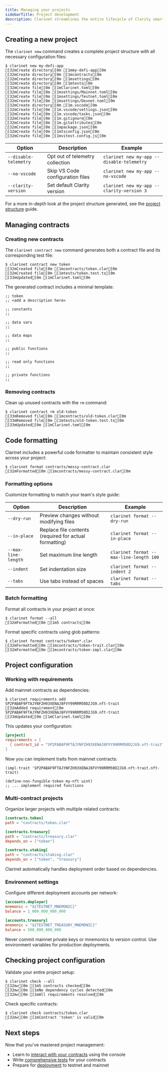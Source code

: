```yaml
---
title: Managing your projects
sidebarTitle: Project development
description: Clarinet streamlines the entire lifecycle of Clarity smart contract development. From project initialization to contract management and code formatting, you'll have all the tools needed for professional development.
---
```


## Creating a new project

The `clarinet new` command creates a complete project structure with all necessary configuration files:

```terminal
$ clarinet new my-defi-app
[32mCreate directory[0m [1mmy-defi-app[0m
[32mCreate directory[0m [1mcontracts[0m
[32mCreate directory[0m [1msettings[0m
[32mCreate directory[0m [1mtests[0m
[32mCreate file[0m [1mClarinet.toml[0m
[32mCreate file[0m [1msettings/Mainnet.toml[0m
[32mCreate file[0m [1msettings/Testnet.toml[0m
[32mCreate file[0m [1msettings/Devnet.toml[0m
[32mCreate directory[0m [1m.vscode[0m
[32mCreate file[0m [1m.vscode/settings.json[0m
[32mCreate file[0m [1m.vscode/tasks.json[0m
[32mCreate file[0m [1m.gitignore[0m
[32mCreate file[0m [1m.gitattributes[0m
[32mCreate file[0m [1mpackage.json[0m
[32mCreate file[0m [1mtsconfig.json[0m
[32mCreate file[0m [1mvitest.config.js[0m
```

| Option | Description | Example |
|--------|-------------|---------|
| `--disable-telemetry` | Opt out of telemetry collection | `clarinet new my-app --disable-telemetry` |
| `--no-vscode` | Skip VS Code configuration files | `clarinet new my-app --no-vscode` |
| `--clarity-version` | Set default Clarity version | `clarinet new my-app --clarity-version 3` |

For a more in-depth look at the project structure generated, see the [project structure](/tools/clarinet/project-structure) guide.

## Managing contracts

### Creating new contracts

The `clarinet contract new` command generates both a contract file and its corresponding test file:

```terminal
$ clarinet contract new token
[32mCreated file[0m [1mcontracts/token.clar[0m
[32mCreated file[0m [1mtests/token.test.ts[0m
[33mUpdated[0m [1mClarinet.toml[0m
```

The generated contract includes a minimal template:

```clarity contracts/token.clar
;; token
;; <add a description here>

;; constants
;;

;; data vars
;;

;; data maps
;;

;; public functions
;;

;; read only functions
;;

;; private functions
;;
```

### Removing contracts

Clean up unused contracts with the `rm` command:

```terminal
$ clarinet contract rm old-token
[33mRemoved file[0m [1mcontracts/old-token.clar[0m
[33mRemoved file[0m [1mtests/old-token.test.ts[0m
[33mUpdated[0m [1mClarinet.toml[0m
```

## Code formatting

Clarinet includes a powerful code formatter to maintain consistent style across your project:

```terminal
$ clarinet format contracts/messy-contract.clar
[32mFormatted[0m [1mcontracts/messy-contract.clar[0m
```

### Formatting options

Customize formatting to match your team's style guide:

| Option | Description | Example |
|--------|-------------|---------|
| `--dry-run` | Preview changes without modifying files | `clarinet format --dry-run` |
| `--in-place` | Replace file contents (required for actual formatting) | `clarinet format --in-place` |
| `--max-line-length` | Set maximum line length | `clarinet format --max-line-length 100` |
| `--indent` | Set indentation size | `clarinet format --indent 2` |
| `--tabs` | Use tabs instead of spaces | `clarinet format --tabs` |

### Batch formatting

Format all contracts in your project at once:

```terminal
$ clarinet format --all
[32mFormatted[0m [1m5 contracts[0m
```

Format specific contracts using glob patterns:

```terminal
$ clarinet format contracts/token*.clar
[32mFormatted[0m [1mcontracts/token-trait.clar[0m
[32mFormatted[0m [1mcontracts/token-impl.clar[0m
```

## Project configuration

### Working with requirements

Add mainnet contracts as dependencies:

```terminal
$ clarinet requirements add SP2PABAF9FTAJYNFZH93XENAJ8FVY99RRM50D2JG9.nft-trait
[32mAdded requirement[0m SP2PABAF9FTAJYNFZH93XENAJ8FVY99RRM50D2JG9.nft-trait
[33mUpdated[0m [1mClarinet.toml[0m
```

This updates your configuration:

```toml Clarinet.toml
[project]
requirements = [
  { contract_id = "SP2PABAF9FTAJYNFZH93XENAJ8FVY99RRM50D2JG9.nft-trait" }
]
```

Now you can implement traits from mainnet contracts:

```clarity contracts/my-nft.clar
(impl-trait 'SP2PABAF9FTAJYNFZH93XENAJ8FVY99RRM50D2JG9.nft-trait.nft-trait)

(define-non-fungible-token my-nft uint)
;; ... implement required functions
```

### Multi-contract projects

Organize larger projects with multiple related contracts:

```toml Clarinet.toml
[contracts.token]
path = "contracts/token.clar"

[contracts.treasury]
path = "contracts/treasury.clar"
depends_on = ["token"]

[contracts.staking]
path = "contracts/staking.clar"
depends_on = ["token", "treasury"]
```

Clarinet automatically handles deployment order based on dependencies.

### Environment settings

Configure different deployment accounts per network:

```toml settings/Testnet.toml
[accounts.deployer]
mnemonic = "${TESTNET_MNEMONIC}"
balance = 1_000_000_000_000

[accounts.treasury]
mnemonic = "${TESTNET_TREASURY_MNEMONIC}"
balance = 500_000_000_000
```

<Callout type="warn" title="Security notice">
Never commit mainnet private keys or mnemonics to version control. Use environment variables for production deployments.
</Callout>

## Checking project configuration

Validate your entire project setup:

```terminal
$ clarinet check --all
[32m✔[0m [1m5 contracts checked[0m
[32m✔[0m [1mNo dependency cycles detected[0m
[32m✔[0m [1mAll requirements resolved[0m
```

Check specific contracts:

```terminal
$ clarinet check contracts/token.clar
[32m✔[0m [1mContract 'token' is valid[0m
```

## Next steps

Now that you've mastered project management:

- Learn to [interact with your contracts](/tools/clarinet/contract-interaction) using the console
- Write [comprehensive tests](/tools/clarinet/testing-validation) for your contracts
- Prepare for [deployment](/tools/clarinet/deployment) to testnet and mainnet